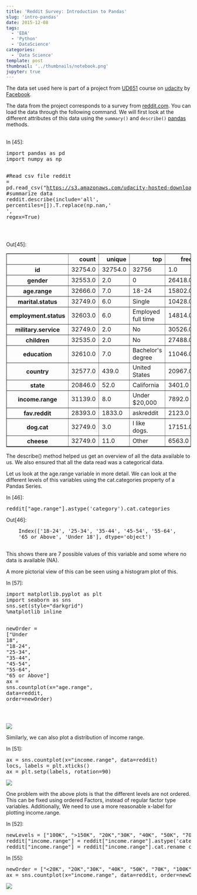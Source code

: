 ```yaml
---
title: 'Reddit Survey: Introduction to Pandas'
slug: 'intro-pandas'
date: 2015-12-08
tags:
  - 'EDA'
  - 'Python'
  - 'DataScience'
categories:
  - 'Data Science'
template: post
thumbnail: '../thumbnails/notebook.png'
jupyter: true
---
```


The data set used here is part of a project from [UD651](https://www.udacity.com/course/data-analysis-with-r--ud651) course on [udacity](https://www.udacity.com/) by [Facebook](https://www.facebook.com).

The data from the project corresponds to a survey from [reddit.com](https://reddit.com). You can load the data through the following command. We will first look at the different attributes of this data using the `summary()` and `describe()` [pandas](https://pandas.pydata.org) methods.

<br />

<div class="cell border-box-sizing code_cell rendered">
<div class="input">
<div class="prompt input_prompt">In&nbsp;[45]:</div>
<div class="inner_cell">
    <div class="input_area">
<div class=" highlight hl-ipython3"><pre><span></span><span class="kn">import</span> <span class="nn">pandas</span> <span class="k">as</span> <span class="nn">pd</span>
<span class="kn">import</span> <span class="nn">numpy</span> <span class="k">as</span> <span class="nn">np</span>

<span class="c1">#Read csv file</span>
<span class="n">reddit</span> <span class="o">=</span> <span class="n">pd</span><span class="o">.</span><span class="n">read_csv</span><span class="p">(</span><span class="s2">&quot;https://s3.amazonaws.com/udacity-hosted-downloads/ud651/reddit.csv&quot;</span><span class="p">)</span><span class="o">.</span><span class="n">astype</span><span class="p">(</span><span class="nb">object</span><span class="p">)</span>
<span class="c1">#summarize data</span>
<span class="n">reddit</span><span class="o">.</span><span class="n">describe</span><span class="p">(</span><span class="n">include</span><span class="o">=</span><span class="s1">&#39;all&#39;</span><span class="p">,</span> <span class="n">percentiles</span><span class="o">=</span><span class="p">[])</span><span class="o">.</span><span class="n">T</span><span class="o">.</span><span class="n">replace</span><span class="p">(</span><span class="n">np</span><span class="o">.</span><span class="n">nan</span><span class="p">,</span><span class="s1">&#39; &#39;</span><span class="p">,</span> <span class="n">regex</span><span class="o">=</span><span class="kc">True</span><span class="p">)</span>

</pre></div>

</div>
</div>
</div>

<div class="output_wrapper">
<div class="output">

<div class="output_area">
<div class="prompt output_prompt">Out[45]:</div>

<div class='output_html rendered_html output_subarea output_execute_result'>
  <div>
    <table border='1' class='dataframe'>
      <thead>
        <tr style='text-align: right;'>
          <th></th>
          <th>count</th>
          <th>unique</th>
          <th>top</th>
          <th>freq</th>
        </tr>
      </thead>
      <tbody>
        <tr>
          <th>id</th>
          <td>32754.0</td>
          <td>32754.0</td>
          <td>32756</td>
          <td>1.0</td>
        </tr>
        <tr>
          <th>gender</th>
          <td>32553.0</td>
          <td>2.0</td>
          <td>0</td>
          <td>26418.0</td>
        </tr>
        <tr>
          <th>age.range</th>
          <td>32666.0</td>
          <td>7.0</td>
          <td>18-24</td>
          <td>15802.0</td>
        </tr>
        <tr>
          <th>marital.status</th>
          <td>32749.0</td>
          <td>6.0</td>
          <td>Single</td>
          <td>10428.0</td>
        </tr>
        <tr>
          <th>employment.status</th>
          <td>32603.0</td>
          <td>6.0</td>
          <td>Employed full time</td>
          <td>14814.0</td>
        </tr>
        <tr>
          <th>military.service</th>
          <td>32749.0</td>
          <td>2.0</td>
          <td>No</td>
          <td>30526.0</td>
        </tr>
        <tr>
          <th>children</th>
          <td>32535.0</td>
          <td>2.0</td>
          <td>No</td>
          <td>27488.0</td>
        </tr>
        <tr>
          <th>education</th>
          <td>32610.0</td>
          <td>7.0</td>
          <td>Bachelor's degree</td>
          <td>11046.0</td>
        </tr>
        <tr>
          <th>country</th>
          <td>32577.0</td>
          <td>439.0</td>
          <td>United States</td>
          <td>20967.0</td>
        </tr>
        <tr>
          <th>state</th>
          <td>20846.0</td>
          <td>52.0</td>
          <td>California</td>
          <td>3401.0</td>
        </tr>
        <tr>
          <th>income.range</th>
          <td>31139.0</td>
          <td>8.0</td>
          <td>Under $20,000</td>
          <td>7892.0</td>
        </tr>
        <tr>
          <th>fav.reddit</th>
          <td>28393.0</td>
          <td>1833.0</td>
          <td>askreddit</td>
          <td>2123.0</td>
        </tr>
        <tr>
          <th>dog.cat</th>
          <td>32749.0</td>
          <td>3.0</td>
          <td>I like dogs.</td>
          <td>17151.0</td>
        </tr>
        <tr>
          <th>cheese</th>
          <td>32749.0</td>
          <td>11.0</td>
          <td>Other</td>
          <td>6563.0</td>
        </tr>
      </tbody>
    </table>
  </div>
</div>

</div>

</div>
</div>

</div>
<div class="cell border-box-sizing text_cell rendered">
<div class="prompt input_prompt">
</div>
<div class="inner_cell">
<div class="text_cell_render border-box-sizing rendered_html">
<p>The describe() method helped us get an overview of all the data available to us. We also ensured that all the data read was a categorical data.</p>
<p>Let us look at the age.range variable in more detail. We can look at the different levels of this variables using the cat.categories property of a Pandas Series.</p>

</div>
</div>
</div>
<div class="cell border-box-sizing code_cell rendered">
<div class="input">
<div class="prompt input_prompt">In&nbsp;[46]:</div>
<div class="inner_cell">
    <div class="input_area">
<div class=" highlight hl-ipython3"><pre><span></span><span class="n">reddit</span><span class="p">[</span><span class="s2">&quot;age.range&quot;</span><span class="p">]</span><span class="o">.</span><span class="n">astype</span><span class="p">(</span><span class="s1">&#39;category&#39;</span><span class="p">)</span><span class="o">.</span><span class="n">cat</span><span class="o">.</span><span class="n">categories</span>
</pre></div>

</div>
</div>
</div>

<div class="output_wrapper">
<div class="output">

<div class="output_area">
<div class="prompt output_prompt">Out[46]:</div>

<div class='output_text output_subarea output_execute_result'>
  <pre>
    Index([&#39;18-24&#39;, &#39;25-34&#39;, &#39;35-44&#39;, &#39;45-54&#39;, &#39;55-64&#39;,
    &#39;65 or Above&#39;, &#39;Under 18&#39;], dtype=&#39;object&#39;)
  </pre>
</div>

</div>

</div>
</div>

</div>
<div class="cell border-box-sizing text_cell rendered">
<div class="prompt input_prompt">
</div>
<div class="inner_cell">
<div class="text_cell_render border-box-sizing rendered_html">
<p>This shows there are 7 possible values of this variable and some where no data is available (NA).</p>
<p>A more pictorial view of this can be seen using a histogram plot of this.</p>

</div>
</div>
</div>
<div class="cell border-box-sizing code_cell rendered">
<div class="input">
<div class="prompt input_prompt">In&nbsp;[57]:</div>
<div class="inner_cell">
    <div class="input_area">
<div class=" highlight hl-ipython3"><pre><span></span><span class="kn">import</span> <span class="nn">matplotlib.pyplot</span> <span class="k">as</span> <span class="nn">plt</span>
<span class="kn">import</span> <span class="nn">seaborn</span> <span class="k">as</span> <span class="nn">sns</span>
<span class="n">sns</span><span class="o">.</span><span class="n">set</span><span class="p">(</span><span class="n">style</span><span class="o">=</span><span class="s2">&quot;darkgrid&quot;</span><span class="p">)</span>
<span class="o">%</span><span class="k">matplotlib</span> inline

<span class="n">newOrder</span> <span class="o">=</span> <span class="p">[</span><span class="s2">&quot;Under 18&quot;</span><span class="p">,</span> <span class="s2">&quot;18-24&quot;</span><span class="p">,</span> <span class="s2">&quot;25-34&quot;</span><span class="p">,</span> <span class="s2">&quot;35-44&quot;</span><span class="p">,</span> <span class="s2">&quot;45-54&quot;</span><span class="p">,</span> <span class="s2">&quot;55-64&quot;</span><span class="p">,</span> <span class="s2">&quot;65 or Above&quot;</span><span class="p">]</span>
<span class="n">ax</span> <span class="o">=</span> <span class="n">sns</span><span class="o">.</span><span class="n">countplot</span><span class="p">(</span><span class="n">x</span><span class="o">=</span><span class="s2">&quot;age.range&quot;</span><span class="p">,</span> <span class="n">data</span><span class="o">=</span><span class="n">reddit</span><span class="p">,</span> <span class="n">order</span><span class="o">=</span><span class="n">newOrder</span><span class="p">)</span>

</pre></div>

</div>
</div>
</div>

<div class="output_wrapper">
<div class="output">

<div class="output_area">
<div class="prompt"></div>

<div class='output_png output_subarea '>
  <img src='https://res.cloudinary.com/sadanandsingh/image/upload/v1567367077/pandas/img1.png' />
</div>

</div>

</div>
</div>

</div>
<div class="cell border-box-sizing text_cell rendered">
<div class="prompt input_prompt">
</div>
<div class="inner_cell">
<div class="text_cell_render border-box-sizing rendered_html">
<p>Similarly, we can also plot a distribution of income range.</p>

</div>
</div>
</div>
<div class="cell border-box-sizing code_cell rendered">
<div class="input">
<div class="prompt input_prompt">In&nbsp;[51]:</div>
<div class="inner_cell">
    <div class="input_area">
<div class=" highlight hl-ipython3"><pre><span></span><span class="n">ax</span> <span class="o">=</span> <span class="n">sns</span><span class="o">.</span><span class="n">countplot</span><span class="p">(</span><span class="n">x</span><span class="o">=</span><span class="s2">&quot;income.range&quot;</span><span class="p">,</span> <span class="n">data</span><span class="o">=</span><span class="n">reddit</span><span class="p">)</span>
<span class="n">locs</span><span class="p">,</span> <span class="n">labels</span> <span class="o">=</span> <span class="n">plt</span><span class="o">.</span><span class="n">xticks</span><span class="p">()</span>
<span class="n">ax</span> <span class="o">=</span> <span class="n">plt</span><span class="o">.</span><span class="n">setp</span><span class="p">(</span><span class="n">labels</span><span class="p">,</span> <span class="n">rotation</span><span class="o">=</span><span class="mi">90</span><span class="p">)</span>
</pre></div>

</div>
</div>
</div>

<div class="output_wrapper">
<div class="output">

<div class="output_area">
<div class="prompt"></div>

<div class='output_png output_subarea '>
  <img src='https://res.cloudinary.com/sadanandsingh/image/upload/v1567367077/pandas/img2.png' />
</div>

</div>

</div>
</div>

</div>
<div class="cell border-box-sizing text_cell rendered">
<div class="prompt input_prompt">
</div>
<div class="inner_cell">
<div class="text_cell_render border-box-sizing rendered_html">
<p>One problem with the above plots is that the different levels are not ordered. This can be fixed using ordered Factors, instead of regular factor type variables. Additionally, We need to use a more reasonable x-label for plotting income.range.</p>

</div>
</div>
</div>
<div class="cell border-box-sizing code_cell rendered">
<div class="input">
<div class="prompt input_prompt">In&nbsp;[52]:</div>
<div class="inner_cell">
    <div class="input_area">
<div class=" highlight hl-ipython3"><pre><span></span><span class="n">newLevels</span> <span class="o">=</span> <span class="p">[</span><span class="s2">&quot;100K&quot;</span><span class="p">,</span> <span class="s2">&quot;&gt;150K&quot;</span><span class="p">,</span> <span class="s2">&quot;20K&quot;</span><span class="p">,</span><span class="s2">&quot;30K&quot;</span><span class="p">,</span> <span class="s2">&quot;40K&quot;</span><span class="p">,</span> <span class="s2">&quot;50K&quot;</span><span class="p">,</span> <span class="s2">&quot;70K&quot;</span><span class="p">,</span> <span class="s2">&quot;&lt;20K&quot;</span><span class="p">]</span>
<span class="n">reddit</span><span class="p">[</span><span class="s2">&quot;income.range&quot;</span><span class="p">]</span> <span class="o">=</span> <span class="n">reddit</span><span class="p">[</span><span class="s2">&quot;income.range&quot;</span><span class="p">]</span><span class="o">.</span><span class="n">astype</span><span class="p">(</span><span class="s1">&#39;category&#39;</span><span class="p">)</span>
<span class="n">reddit</span><span class="p">[</span><span class="s2">&quot;income.range&quot;</span><span class="p">]</span> <span class="o">=</span> <span class="n">reddit</span><span class="p">[</span><span class="s2">&quot;income.range&quot;</span><span class="p">]</span><span class="o">.</span><span class="n">cat</span><span class="o">.</span><span class="n">rename_categories</span><span class="p">(</span><span class="n">newLevels</span><span class="p">)</span>
</pre></div>

</div>
</div>
</div>

</div>
<div class="cell border-box-sizing code_cell rendered">
<div class="input">
<div class="prompt input_prompt">In&nbsp;[55]:</div>
<div class="inner_cell">
    <div class="input_area">
<div class=" highlight hl-ipython3"><pre><span></span><span class="n">newOrder</span> <span class="o">=</span> <span class="p">[</span><span class="s2">&quot;&lt;20K&quot;</span><span class="p">,</span> <span class="s2">&quot;20K&quot;</span><span class="p">,</span><span class="s2">&quot;30K&quot;</span><span class="p">,</span> <span class="s2">&quot;40K&quot;</span><span class="p">,</span> <span class="s2">&quot;50K&quot;</span><span class="p">,</span> <span class="s2">&quot;70K&quot;</span><span class="p">,</span> <span class="s2">&quot;100K&quot;</span><span class="p">,</span> <span class="s2">&quot;&gt;150K&quot;</span><span class="p">]</span>
<span class="n">ax</span> <span class="o">=</span> <span class="n">sns</span><span class="o">.</span><span class="n">countplot</span><span class="p">(</span><span class="n">x</span><span class="o">=</span><span class="s2">&quot;income.range&quot;</span><span class="p">,</span> <span class="n">data</span><span class="o">=</span><span class="n">reddit</span><span class="p">,</span> <span class="n">order</span><span class="o">=</span><span class="n">newOrder</span><span class="p">)</span>
</pre></div>

</div>
</div>
</div>

<div class="output_wrapper">
<div class="output">

<div class="output_area">
<div class="prompt"></div>

<div class='output_png output_subarea '>
  <img src='https://res.cloudinary.com/sadanandsingh/image/upload/v1567367077/pandas/img3.png' />
</div>

</div>

</div>
</div>

</div>
